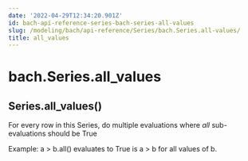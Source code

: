 ```yaml
---
date: '2022-04-29T12:34:20.901Z'
id: bach-api-reference-series-bach-series-all-values
slug: /modeling/bach/api-reference/Series/bach.Series.all-values/
title: all_values
---
```


# bach.Series.all_values

<div class="method">
<h2 class="signature-class"><span class="additional-name">Series.</span><span class="name">all_values(</span><small class="parameter-list"></small>)</h2>


<div class="content">

For every row in this Series, do multiple evaluations where _all_ sub-evaluations should be True

Example: a > b.all() evaluates to True is a > b for all values of b.


</div>

</div>
